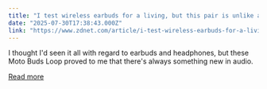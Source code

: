 ```yaml
---
title: "I test wireless earbuds for a living, but this pair is unlike anything I've ever seen"
date: "2025-07-30T17:38:43.000Z"
link: "https://www.zdnet.com/article/i-test-wireless-earbuds-for-a-living-but-this-pair-is-unlike-anything-ive-ever-seen/"
---
```


I thought I'd seen it all with regard to earbuds and headphones, but these Moto Buds Loop proved to me that there's always something new in audio.

[Read more](https://www.zdnet.com/article/i-test-wireless-earbuds-for-a-living-but-this-pair-is-unlike-anything-ive-ever-seen/)
